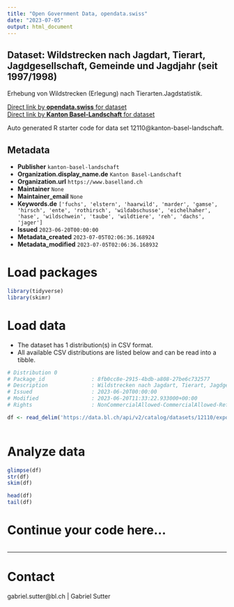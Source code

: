 ```yaml
---
title: "Open Government Data, opendata.swiss"
date: "2023-07-05"
output: html_document
---
```


## Dataset: Wildstrecken nach Jagdart, Tierart, Jagdgesellschaft, Gemeinde und Jagdjahr (seit 1997/1998)

Erhebung von Wildstrecken (Erlegung) nach Tierarten.Jagdstatistik.

[Direct link by **opendata.swiss** for dataset](https://opendata.swiss/de/dataset/wildstrecken-nach-jagdart-tierart-jagdgesellschaft-gemeinde-und-jagdjahr-seit-1997-1998)<br>
[Direct link by **Kanton Basel-Landschaft** for dataset](https://data.bl.ch/explore/dataset/12110/)

Auto generated R starter code for data set 12110@kanton-basel-landschaft.

## Metadata

- **Publisher** `kanton-basel-landschaft`
- **Organization.display_name.de** `Kanton Basel-Landschaft`
- **Organization.url** `https://www.baselland.ch`
- **Maintainer** `None`
- **Maintainer_email** `None`
- **Keywords.de** `['fuchs', 'elstern', 'haarwild', 'marder', 'gamse', 'hirsch', 'ente', 'rothirsch', 'wildabschusse', 'eichelhaher', 'hase', 'wildschwein', 'taube', 'wildtiere', 'reh', 'dachs', 'jager']`
- **Issued** `2023-06-20T00:00:00`
- **Metadata_created** `2023-07-05T02:06:36.168924`
- **Metadata_modified** `2023-07-05T02:06:36.168932`


# Load packages

```r

library(tidyverse)
library(skimr)

```

# Load data

-   The dataset has 1 distribution(s) in CSV format.
-   All available CSV distributions are listed below and can be read into a tibble.

```r

# Distribution 0
# Package_id               : 8fb0cc8e-2915-4bdb-a808-27be6c732577
# Description              : Wildstrecken nach Jagdart, Tierart, Jagdgesellschaft, Gemeinde und Jagdjahr (seit 1997/1998) (csv)
# Issued                   : 2023-06-20T00:00:00
# Modified                 : 2023-06-20T11:33:22.933000+00:00
# Rights                   : NonCommercialAllowed-CommercialAllowed-ReferenceRequired

df <- read_delim('https://data.bl.ch/api/v2/catalog/datasets/12110/exports/csv')



```

# Analyze data

```r

glimpse(df)
str(df)
skim(df)

head(df)
tail(df)

```

# Continue your code here...

```r

```

------------------------------------------------------------------------

# Contact

gabriel.sutter@bl.ch | Gabriel Sutter
